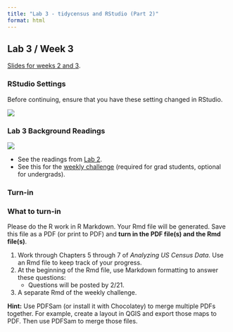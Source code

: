 ```yaml
---
title: "Lab 3 - tidycensus and RStudio (Part 2)"
format: html
---
```


## Lab 3 / Week 3

[Slides for weeks 2 and 3](/labs/lab2/week2.html).

### RStudio Settings

Before continuing, ensure that you have these setting changed in RStudio.

![](/material/rstudiosettings.png){fig-align="center"}

### Lab 3 Background Readings

![](/material/state_graphic.png)

-   See the readings from [Lab 2](/labs/lab2).
-   See this for the [weekly challenge](https://erdavis.com/2022/02/09/how-i-made-the-viral-map/) (required for grad students, optional for undergrads).

### Turn-in

::: {.alert .alert-info}
### What to turn-in

Please do the R work in R Markdown. Your Rmd file will be generated. Save this file as a PDF (or print to PDF) and **turn in the PDF file(s) and the Rmd file(s)**.

1.  Work through Chapters 5 through 7 of *Analyzing US Census Data*. Use an Rmd file to keep track of your progress.
2.  At the beginning of the Rmd file, use Markdown formatting to answer these questions:
    -   Questions will be posted by 2/21.
3.  A separate Rmd of the weekly challenge.

**Hint:** Use PDFSam (or install it with Chocolatey) to merge multiple PDFs together. For example, create a layout in QGIS and export those maps to PDF. Then use PDFSam to merge those files.
:::
